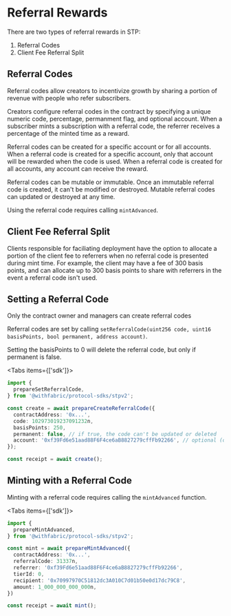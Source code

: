 
# Referral Rewards

There are two types of referral rewards in STP:
1. Referral Codes
2. Client Fee Referral Split

## Referral Codes

Referral codes allow creators to incentivize growth by sharing a portion of revenue with people who refer subscribers.

Creators configure referral codes in the contract by specifying a unique numeric code, percentage, permanment flag, and optional account. When a subscriber mints a subscription with a referral code, the referrer receives a percentage of the minted time as a reward.

Referral codes can be created for a specific account or for all accounts. When a referral code is created for a specific account, only that account will be rewarded when the code is used. When a referral code is created for all accounts, any account can receive the reward.

Referral codes can be mutable or immutable. Once an immutable referral code is created, it can't be modified or destroyed. Mutable referral codes can updated or destroyed at any time.

Using the referral code requires calling `mintAdvanced`.


## Client Fee Referral Split

Clients responsible for faciliating deployment have the option to allocate a portion of the client fee to referrers when no referral code is presented during mint time. For example, the client may have a fee of 300 basis points, and can allocate up to 300 basis points to share with referrers in the event a referral code isn't used.


## Setting a Referral Code

<Callout type="info" emoji="ℹ️">
  Only the contract owner and managers can create referral codes
</Callout>

Referral codes are set by calling `setReferralCode(uint256 code, uint16 basisPoints, bool permanent, address account)`.

Setting the basisPoints to 0 will delete the referral code, but only if permanent is false.

<Tabs items={['sdk']}>
  <Tab>
  ```ts
  import {
    prepareSetReferralCode,
  } from '@withfabric/protocol-sdks/stpv2';

  const create = await prepareCreateReferralCode({
    contractAddress: '0x...',
    code: 102973019237091232n,
    basisPoints: 250,
    permanent: false, // if true, the code can't be updated or deleted
    account: '0xf39Fd6e51aad88F6F4ce6aB8827279cffFb92266', // optional (only this account will receive rewards)
  });

  const receipt = await create();
  ```
  </Tab>
</Tabs>

## Minting with a Referral Code

Minting with a referral code requires calling the `mintAdvanced` function.

<Tabs items={['sdk']}>
  <Tab>
  ```ts
  import {
    prepareMintAdvanced,
  } from '@withfabric/protocol-sdks/stpv2';

  const mint = await prepareMintAdvanced({
    contractAddress: '0x...',
    referralCode: 31337n,
    referrer: '0xf39Fd6e51aad88F6F4ce6aB8827279cffFb92266',
    tierId: 0,
    recipient: '0x70997970C51812dc3A010C7d01b50e0d17dc79C8',
    amount: 1_000_000_000_000n,
  })

  const receipt = await mint();
  ```
  </Tab>
</Tabs>
